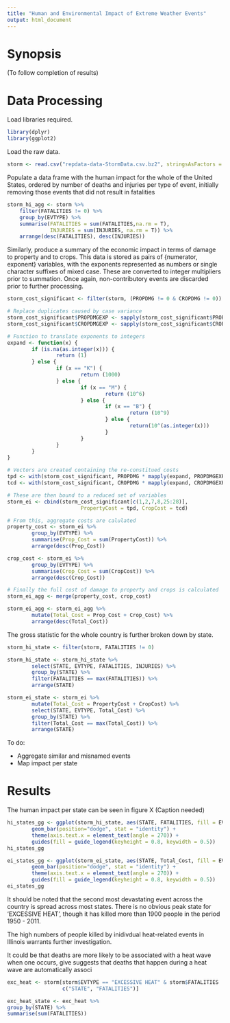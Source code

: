```yaml
---
title: "Human and Environmental Impact of Extreme Weather Events"
output: html_document
---
```


Synopsis
========

(To follow completion of results)

Data Processing
===============
Load libraries required.
```r
library(dplyr)
library(ggplot2)
```


Load the raw data.
```r
storm <- read.csv("repdata-data-StormData.csv.bz2", stringsAsFactors = FALSE)
```

Populate a data frame with the human impact for the whole of the United States, 
ordered by number of deaths and injuries per type of event, initially removing 
those events that did not result in fatalities
```r
storm_hi_agg <- storm %>%
    filter(FATALITIES != 0) %>%
    group_by(EVTYPE) %>%
    summarise(FATALITIES = sum(FATALITIES,na.rm = T), 
              INJURIES = sum(INJURIES, na.rm = T)) %>%
    arrange(desc(FATALITIES), desc(INJURIES))
```

Similarly, produce a summary of the economic impact in terms of damage to 
property and to crops. This data is stored as pairs of {numerator, exponent} 
variables, with the exponents represented as numbers or single character 
suffixes of mixed case. These are converted to integer multipliers prior to 
summation. Once again, non-contributory events are discarded prior to further 
processing.
```r

storm_cost_significant <- filter(storm, (PROPDMG != 0 & CROPDMG != 0))

# Replace duplicates caused by case variance
storm_cost_significant$PROPDMGEXP <- sapply(storm_cost_significant$PROPDMGEXP,toupper)
storm_cost_significant$CROPDMGEXP <- sapply(storm_cost_significant$CROPDMGEXP,toupper)

# Function to translate exponents to integers
expand <- function(x) {
        if (is.na(as.integer(x))) {
                return (1)
        } else {
                if (x == "K") {
                        return (1000)
                } else {
                        if (x == "M") {
                                return (10^6)
                        } else {
                                if (x == "B") {
                                        return (10^9)
                                } else {
                                        return(10^(as.integer(x)))
                                }
                        }
                }
        }
}

# Vectors are created containing the re-constitued costs
tpd <- with(storm_cost_significant, PROPDMG * mapply(expand, PROPDMGEXP))
tcd <- with(storm_cost_significant, CROPDMG * mapply(expand, CROPDMGEXP))

# These are then bound to a reduced set of variables
storm_ei <- cbind(storm_cost_significant[c(1,2,7,8,25:28)], 
                        PropertyCost = tpd, CropCost = tcd)

# From this, aggregate costs are calulated
property_cost <- storm_ei %>%
        group_by(EVTYPE) %>%
        summarise(Prop_Cost = sum(PropertyCost)) %>%
        arrange(desc(Prop_Cost))

crop_cost <- storm_ei %>%
        group_by(EVTYPE) %>%
        summarise(Crop_Cost = sum(CropCost)) %>%
        arrange(desc(Crop_Cost))

# Finally the full cost of damage to property and crops is calculated
storm_ei_agg <- merge(property_cost, crop_cost)

storm_ei_agg <- storm_ei_agg %>%
        mutate(Total_Cost = Prop_Cost + Crop_Cost) %>%
        arrange(desc(Total_Cost))
```

The gross statistic for the whole country is further broken down by state.

```r
storm_hi_state <- filter(storm, FATALITIES != 0)

storm_hi_state <- storm_hi_state %>%
        select(STATE, EVTYPE, FATALITIES, INJURIES) %>%
        group_by(STATE) %>%
        filter(FATALITIES == max(FATALITIES)) %>%
        arrange(STATE)
```


```r
storm_ei_state <- storm_ei %>%
        mutate(Total_Cost = PropertyCost + CropCost) %>%
        select(STATE, EVTYPE, Total_Cost) %>%
        group_by(STATE) %>%
        filter(Total_Cost == max(Total_Cost)) %>%
        arrange(STATE)
```

To do:

 - Aggregate similar and misnamed events
 - Map impact per state
 
Results
=======


The human impact per state can be seen in figure X (Caption needed)

```r
hi_states_gg <- ggplot(storm_hi_state, aes(STATE, FATALITIES, fill = EVTYPE)) +
        geom_bar(position="dodge", stat = "identity") +
        theme(axis.text.x = element_text(angle = 270)) +
        guides(fill = guide_legend(keyheight = 0.8, keywidth = 0.5))
hi_states_gg
```

```r
ei_states_gg <- ggplot(storm_ei_state, aes(STATE, Total_Cost, fill = EVTYPE)) +
        geom_bar(position="dodge", stat = "identity") +
        theme(axis.text.x = element_text(angle = 270)) +
        guides(fill = guide_legend(keyheight = 0.8, keywidth = 0.5))
ei_states_gg
```

It should be noted that the second most devastating event across the country is 
spread across most states. There is no obvious peak state for 'EXCESSIVE HEAT', 
though it has killed more than 1900 people in the period 1950 - 2011.

The high numbers of people killed by inidivdual heat-related events in Illinois 
warrants further investigation.

It could be that deaths are more likely to be 
associated with a heat wave when one occurs, give
suggests that 
deaths that happen during a heat wave are automatically associ
```r
exc_heat <- storm[storm$EVTYPE == "EXCESSIVE HEAT" & storm$FATALITIES != 0, 
                  c("STATE", "FATALITIES")]

exc_heat_state <- exc_heat %>%
group_by(STATE) %>%
summarise(sum(FATALITIES))

```

